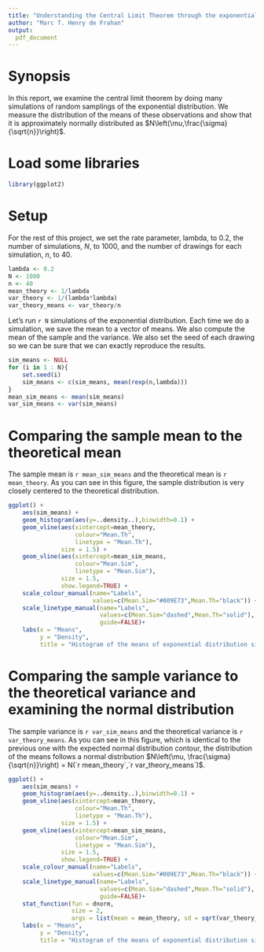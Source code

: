 ```yaml
---
title: "Understanding the Central Limit Theorem through the exponential distribution"
author: "Marc T. Henry de Frahan"
output: 
  pdf_document
---
```


# Synopsis
In this report, we examine the central limit theorem by doing many
simulations of random samplings of the exponential distribution. We
measure the distribution of the means of these observations and show
that it is approximately normally distributed as $N\left(\mu,\frac{\sigma}{\sqrt{n}}\right)$.

# Load some libraries
```r
library(ggplot2)
```

# Setup

For the rest of this project, we set the rate parameter, lambda, to
0.2, the number of simulations, $N$, to 1000, and the number of drawings for each simulation, $n$, to 40.

```r
lambda <- 0.2
N <- 1000
n <- 40
mean_theory <- 1/lambda
var_theory <- 1/(lambda*lambda)
var_theory_means <- var_theory/n
```

Let's run `r N` simulations of the exponential distribution. Each
time we do a simulation, we save the mean to a vector of means. We
also compute the mean of the sample and the variance. We also set the seed of each drawing so we can be sure that we can exactly reproduce the results.

```r
sim_means <- NULL
for (i in 1 : N){
    set.seed(i)
    sim_means <- c(sim_means, mean(rexp(n,lambda)))
}
mean_sim_means <- mean(sim_means)
var_sim_means <- var(sim_means)
```

# Comparing the sample mean to the theoretical mean

The sample mean is `r mean_sim_means` and the theoretical mean is `r mean_theory`. As you can see in this figure, the sample distribution
is very closely centered to the theoretical distribution.

```r
ggplot() +
    aes(sim_means) +
    geom_histogram(aes(y=..density..),binwidth=0.1) +
    geom_vline(aes(xintercept=mean_theory,
                   colour="Mean.Th",
                   linetype = "Mean.Th"),
               size = 1.5) +
    geom_vline(aes(xintercept=mean_sim_means,
                   colour="Mean.Sim",
                   linetype = "Mean.Sim"),
               size = 1.5,
               show.legend=TRUE) +
    scale_colour_manual(name="Labels",
                        values=c(Mean.Sim="#009E73",Mean.Th="black")) +
    scale_linetype_manual(name="Labels",
                          values=c(Mean.Sim="dashed",Mean.Th="solid"),
                          guide=FALSE)+
    labs(x = "Means",
         y = "Density",
         title = "Histogram of the means of exponential distribution simulations")
```


# Comparing the sample variance to the theoretical variance and examining the normal distribution

The sample variance is `r var_sim_means` and the theoretical variance
is `r var_theory_means`. As you can see in this figure, which is
identical to the previous one with the expected normal distribution
contour, the distribution of the means follows a normal distribution
$N\left(\mu, \frac{\sigma}{\sqrt{n}}\right) = N(`r mean_theory`,`r var_theory_means`)$.

```r
ggplot() +
    aes(sim_means) +
    geom_histogram(aes(y=..density..),binwidth=0.1) +
    geom_vline(aes(xintercept=mean_theory,
                   colour="Mean.Th",
                   linetype = "Mean.Th"),
               size = 1.5) +
    geom_vline(aes(xintercept=mean_sim_means,
                   colour="Mean.Sim",
                   linetype = "Mean.Sim"),
               size = 1.5,
               show.legend=TRUE) +
    scale_colour_manual(name="Labels",
                        values=c(Mean.Sim="#009E73",Mean.Th="black")) +
    scale_linetype_manual(name="Labels",
                          values=c(Mean.Sim="dashed",Mean.Th="solid"),
                          guide=FALSE)+
    stat_function(fun = dnorm,
                  size = 2,
                  args = list(mean = mean_theory, sd = sqrt(var_theory_means))) +
    labs(x = "Means",
         y = "Density",
         title = "Histogram of the means of exponential distribution simulations")
```
